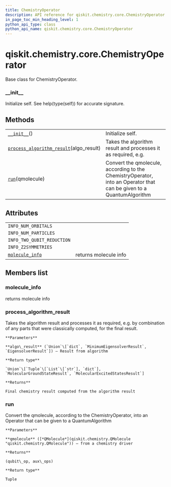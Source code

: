 ```yaml
---
title: ChemistryOperator
description: API reference for qiskit.chemistry.core.ChemistryOperator
in_page_toc_min_heading_level: 1
python_api_type: class
python_api_name: qiskit.chemistry.core.ChemistryOperator
---
```


<span id="qiskit-chemistry-core-chemistryoperator" />

# qiskit.chemistry.core.ChemistryOperator

<Class id="qiskit.chemistry.core.ChemistryOperator" isDedicatedPage={true} github="https://github.com/qiskit-community/qiskit-aqua/tree/stable/0.8/qiskit/chemistry/core/chemistry_operator.py" signature="ChemistryOperator" modifiers="class">
  Base class for ChemistryOperator.

  ### \_\_init\_\_

  <Function id="qiskit.chemistry.core.ChemistryOperator.__init__" signature="__init__()" modifiers="abstract">
    Initialize self. See help(type(self)) for accurate signature.
  </Function>

  ## Methods

  |                                                                                                                                                                                  |                                                                                                                     |
  | -------------------------------------------------------------------------------------------------------------------------------------------------------------------------------- | ------------------------------------------------------------------------------------------------------------------- |
  | [`__init__`](#qiskit.chemistry.core.ChemistryOperator.__init__ "qiskit.chemistry.core.ChemistryOperator.__init__")()                                                             | Initialize self.                                                                                                    |
  | [`process_algorithm_result`](#qiskit.chemistry.core.ChemistryOperator.process_algorithm_result "qiskit.chemistry.core.ChemistryOperator.process_algorithm_result")(algo\_result) | Takes the algorithm result and processes it as required, e.g.                                                       |
  | [`run`](#qiskit.chemistry.core.ChemistryOperator.run "qiskit.chemistry.core.ChemistryOperator.run")(qmolecule)                                                                   | Convert the qmolecule, according to the ChemistryOperator, into an Operator that can be given to a QuantumAlgorithm |

  ## Attributes

  |                                                                                                                                   |                       |
  | --------------------------------------------------------------------------------------------------------------------------------- | --------------------- |
  | `INFO_NUM_ORBITALS`                                                                                                               |                       |
  | `INFO_NUM_PARTICLES`                                                                                                              |                       |
  | `INFO_TWO_QUBIT_REDUCTION`                                                                                                        |                       |
  | `INFO_Z2SYMMETRIES`                                                                                                               |                       |
  | [`molecule_info`](#qiskit.chemistry.core.ChemistryOperator.molecule_info "qiskit.chemistry.core.ChemistryOperator.molecule_info") | returns molecule info |

  ## Members list

  ### molecule\_info

  <Attribute id="qiskit.chemistry.core.ChemistryOperator.molecule_info">
    returns molecule info
  </Attribute>

  ### process\_algorithm\_result

  <Function id="qiskit.chemistry.core.ChemistryOperator.process_algorithm_result" signature="process_algorithm_result(algo_result)">
    Takes the algorithm result and processes it as required, e.g. by combination of any parts that were classically computed, for the final result.

    **Parameters**

    **algo\_result** (`Union`\[`dict`, `MinimumEigensolverResult`, `EigensolverResult`]) – Result from algorithm

    **Return type**

    `Union`\[`Tuple`\[`List`\[`str`], `dict`], `MolecularGroundStateResult`, `MolecularExcitedStatesResult`]

    **Returns**

    Final chemistry result computed from the algorithm result
  </Function>

  ### run

  <Function id="qiskit.chemistry.core.ChemistryOperator.run" signature="run(qmolecule)" modifiers="abstract">
    Convert the qmolecule, according to the ChemistryOperator, into an Operator that can be given to a QuantumAlgorithm

    **Parameters**

    **qmolecule** ([*QMolecule*](qiskit.chemistry.QMolecule "qiskit.chemistry.QMolecule")) – from a chemistry driver

    **Returns**

    (qubit\_op, aux\_ops)

    **Return type**

    Tuple
  </Function>
</Class>

